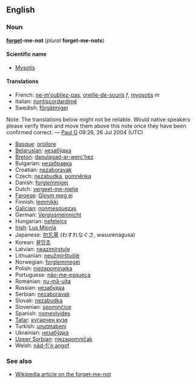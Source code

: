 ==English==
===Noun===
'''[[forget]]-me-not''' (''plural'' '''forget-me-nots''')

====Scientific name====
*[[Mysotis]]

====Translations====
*French: [[ne-m'oubliez-pas]], [[oreille-de-souris]] ''f'', [[myosotis]] ''m''
*Italian: [[nontiscordardimé]]
*Swedish: [[förgätmigej]]

Note: The translations below might not be reliable.  Would native speakers please verify them and move them above this note once they have been confirmed correct. &mdash; [[User:Paul G|Paul G]] 09:26, 26 Jul 2004 (UTC)

*[[Basque]]: [[oroilore]]
*[[Belarusian]]: [[незабўдка]]
*[[Breton]]: [[daoulagad-ar-werc'hez]]
*Bulgarian: [[незабравка]]
*Croatian: [[nezaboravak]]
*Czech: [[nezabudka]], [[pomněnka]]
*Danish: [[forglemmigej]]
*Dutch: [[vergeet-me-nietje]]
*[[Faroese]]: [[Gloym meg ei]]
*Finnish: [[lemmikki]]
*[[Galician]]: [[nonmesquezas]]
*German: [[Vergissmeinnicht]]
*Hungarian: [[nefelejcs]]
*[[Irish]]: [[Lus Míonla]]
*Japanese: [[勿忘草]] (わすれなぐさ, wasurenagusa)
*Korean: [[물망초]]
*Latvian: [[neazimirstule]]
*Lithuanian: [[neužmirštuõlė]]
*Norwegian: [[forglemmegei]]
*Polish: [[niezapominajka]]
*Portuguese: [[não-me-esqueça]]
*Romanian: [[nu-mă-uita]]
*Russian: [[незабудка]]
*Serbian: [[nezaboravak]]
*Slovak: [[nezabudka]]
*Slovenian: [[spominčice]]
*Spanish: [[nomeolvides]]
*[[Tatar]]: [[күгəрчен күзе]]
*Turkish: [[unutmabeni]]
*Ukrainian: [[незабўдка]]
*[[Upper Sorbian]]: [[njezapomničak]]
*Welsh: [[nâd-fi'n angof]]

===See also===
*[[w:Forget-me-not|Wikipedia article on the forget-me-not]]